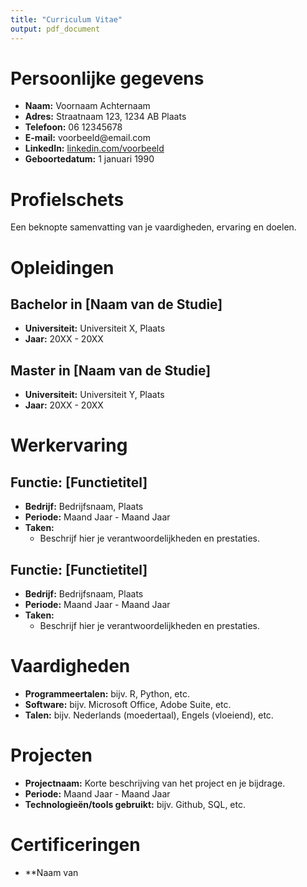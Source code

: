 ```yaml
---
title: "Curriculum Vitae"
output: pdf_document
---
```


# Persoonlijke gegevens

- **Naam:** Voornaam Achternaam
- **Adres:** Straatnaam 123, 1234 AB Plaats
- **Telefoon:** 06 12345678
- **E-mail:** voorbeeld@email.com
- **LinkedIn:** [linkedin.com/voorbeeld](https://www.linkedin.com/voorbeeld)
- **Geboortedatum:** 1 januari 1990

# Profielschets

Een beknopte samenvatting van je vaardigheden, ervaring en doelen.

# Opleidingen

## Bachelor in [Naam van de Studie]
- **Universiteit:** Universiteit X, Plaats
- **Jaar:** 20XX - 20XX

## Master in [Naam van de Studie]
- **Universiteit:** Universiteit Y, Plaats
- **Jaar:** 20XX - 20XX

# Werkervaring

## Functie: [Functietitel]
- **Bedrijf:** Bedrijfsnaam, Plaats
- **Periode:** Maand Jaar - Maand Jaar
- **Taken:**
  - Beschrijf hier je verantwoordelijkheden en prestaties.

## Functie: [Functietitel]
- **Bedrijf:** Bedrijfsnaam, Plaats
- **Periode:** Maand Jaar - Maand Jaar
- **Taken:**
  - Beschrijf hier je verantwoordelijkheden en prestaties.

# Vaardigheden

- **Programmeertalen:** bijv. R, Python, etc.
- **Software:** bijv. Microsoft Office, Adobe Suite, etc.
- **Talen:** bijv. Nederlands (moedertaal), Engels (vloeiend), etc.

# Projecten

- **Projectnaam:** Korte beschrijving van het project en je bijdrage.
- **Periode:** Maand Jaar - Maand Jaar
- **Technologieën/tools gebruikt:** bijv. Github, SQL, etc.

# Certificeringen

- **Naam van 
